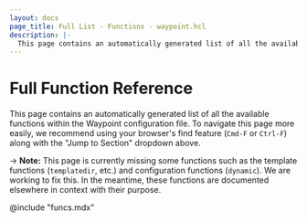 ```yaml
---
layout: docs
page_title: Full List - Functions - waypoint.hcl
description: |-
  This page contains an automatically generated list of all the available functions within the Waypoint configuration file.
---
```


# Full Function Reference

This page contains an automatically generated list of all the available
functions within the Waypoint configuration file. To navigate this page
more easily, we recommend using your browser's find feature
(`Cmd-F` or `Ctrl-F`) along with the "Jump to Section" dropdown above.

-> **Note:** This page is currently missing some functions such as
the template functions (`templatedir`, etc.) and configuration functions
(`dynamic`). We are working to fix this. In the meantime, these
functions are documented elsewhere in context with their purpose.

@include "funcs.mdx"
